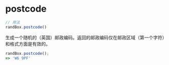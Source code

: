# postcode

```js
// 用法
randBox.postcode()
```

生成一个随机的（英国）邮政编码。返回的邮政编码仅在邮政区域（第一个字符）和格式方面是有效的。

```js
randBox.postcode();
=> 'W6 9PF'
```
